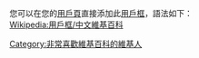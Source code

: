 {{top icon
|image=New-Bouncywikilogo.gif|45px
|size=30px
|alt=喜歡維基百科的維基人
|title=喜歡維基百科的維基人
|link=Category:用戶框/中文維基百科
}}
{{userbox
| border-c      = #bbb
| border-s      = 1
| id            = [[File:New-Bouncywikilogo.gif|45px]]
| id-s          = 20
| id-c          =#f6f6f6
| info          = 這個用户已經[[維基百科:維基中毒治療|'''维基中毒''']]，不寫維基是人生最大的悲哀。
| info-c        = #f6f6f6
| info-s        = 10
| usercategory  = 非常喜歡維基百科的維基人
}}<noinclude>
{{Clear}}
您可以在您的[[維基百科:用戶頁|用戶頁]]直接添加此[[維基百科:用戶框|用戶框]]，語法如下：<br />{{tlx|User 热爱维基-3}}
{{Clear}}[[Wikipedia:用戶框/中文維基百科]]

[[Category:非常喜歡維基百科的維基人]]
</noinclude>